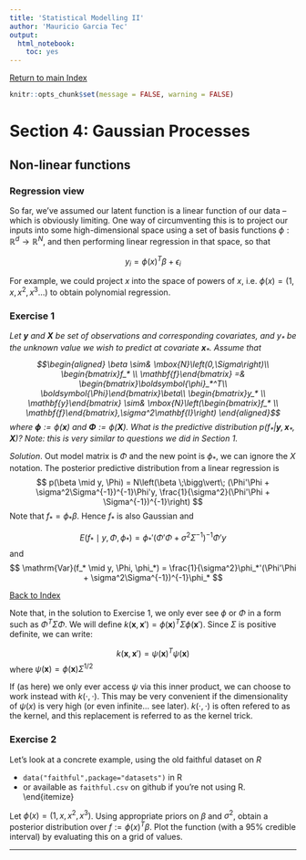 ```yaml
---
title: 'Statistical Modelling II'
author: 'Mauricio Garcia Tec'
output: 
  html_notebook: 
    toc: yes
---
```


$$
\DeclareMathOperator{\N}{N}
\DeclareMathOperator{\Gam}{Gamma}
\DeclareMathOperator{\Wish}{Wishart}
\DeclareMathOperator{\tr}{tr}
\DeclareMathOperator{\Po}{Poisson}
\DeclareMathOperator{\Prob}{P}
\newcommand{\D}[1]{\mathrm{#1}}
$$

[Return to main Index](https://github.com/mauriciogtec/statsmodelling2)

```r
knitr::opts_chunk$set(message = FALSE, warning = FALSE)
```


# Section 4: Gaussian Processes

## Non-linear functions

### Regression view

So far, we've assumed our latent function is a linear function of our data -- which is obviously limiting. One way of circumventing this is to project our inputs into some high-dimensional space using a set of basis functions $\phi:\mathbb{R}^d\rightarrow \mathbb{R}^N$, and then performing linear regression in that space, so that

$$y_i = \phi(x)^T\beta + \epsilon_i$$

For example, we could project $x$ into the space of powers of $x$, i.e. $\phi(x) = (1,x,x^2,x^3\dots)$ to obtain polynomial regression.

### Exercise 1

*Let $\mathbf{y}$ and $\mathbf{X}$ be set of observations and corresponding covariates, and $y_*$ be the unknown value we wish to predict at covariate $\mathbf{x}_*$.  Assume that
  $$\begin{aligned}
    \beta \sim& \mbox{N}\left(0,\Sigma\right)\\
    \begin{bmatrix}f_* \\ \mathbf{f}\end{bmatrix} =& \begin{bmatrix}\boldsymbol{\phi}_*^T\\ \boldsymbol{\Phi}\end{bmatrix}\beta\\
      \begin{bmatrix}y_* \\ \mathbf{y}\end{bmatrix} \sim& \mbox{N}\left(\begin{bmatrix}f_* \\ \mathbf{f}\end{bmatrix},\sigma^2\mathbf{I}\right)
      \end{aligned}$$
  where $\boldsymbol{\phi}:=\phi(\mathbf{x})$ and $\boldsymbol{\Phi}:=\phi(\mathbf{X})$.
  What is the predictive distribution $p(f_*|\mathbf{y},\mathbf{x}_*,\mathbf{X})$? Note: this is very similar to questions we did in Section 1.*
 
*Solution*. Out model matrix is $\Phi$ and the new point is $\phi_*$, we can ignore the $X$ notation. The posterior predictive distribution from a linear regression is
$$
p(\beta \mid y, \Phi)  = N\left(\beta \;\bigg\vert\; (\Phi'\Phi + \sigma^2\Sigma^{-1})^{-1}\Phi'y, \frac{1}{\sigma^2}(\Phi'\Phi + \Sigma^{-1})^{-1}\right)
$$
Note that $f_* = \phi_* \beta$. Hence $f_*$ is also Gaussian and

$$
E(f_* \mid y, \Phi, \phi_*) = \phi_*'(\Phi'\Phi + \sigma^2\Sigma^{-1})^{-1}\Phi'y
$$
and
$$
\mathrm{Var}(f_* \mid y, \Phi, \phi_*) = \frac{1}{\sigma^2}\phi_*'(\Phi'\Phi + \sigma^2\Sigma^{-1})^{-1}\phi_*
$$

[Back to Index](#TOC)

Note that, in the solution to Exercise 1, we only ever see $\phi$ or $\Phi$ in a form such as $\Phi^T\Sigma\Phi$. We will define $k(\mathbf{x},\mathbf{x}') = \phi(\mathbf{x})^T\Sigma\phi(\mathbf{x}')$. Since $\Sigma$ is positive definite, we can write:

$$k(\mathbf{x},\mathbf{x}') = \psi(\mathbf{x})^T\psi(\mathbf{x})$$
where $\psi(\mathbf{x}) = \phi(\mathbf{x})\Sigma^{1/2}$

If (as here) we only ever access $\psi$ via this inner product, we can choose to work instead with $k(\cdot,\cdot)$. This may be very convenient if the dimensionality of $\psi(x)$ is very high (or even infinite... see later). $k(\cdot,\cdot)$ is often refered to as the kernel, and this replacement is referred to as the kernel trick.

### Exercise 2

Let's look at a concrete example, using the old faithful dataset on $R$

* `data("faithful",package="datasets")` in R
* or available as `faithful.csv` on github if you're not using R.
\end{itemize}

Let $\phi(x) = (1,x,x^2,x^3)$. Using appropriate priors on $\beta$ and $\sigma^2$, obtain a posterior distribution over $f:=\phi(x)^T\beta$. Plot the function (with a 95% credible interval) by evaluating this on a grid of values.
  
  
  


----